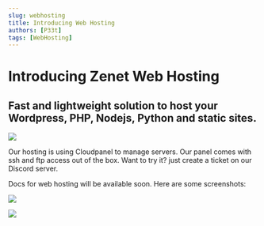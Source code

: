 ```yaml
---
slug: webhosting
title: Introducing Web Hosting
authors: [P33t]
tags: [WebHosting]
---
```


# Introducing Zenet Web Hosting
## Fast and lightweight solution to host your Wordpress, PHP, Nodejs, Python and static sites.

![](https://cdn.discordapp.com/attachments/902903389610983465/999369225888088164/Zenet.png)

Our hosting is using Cloudpanel to manage servers. Our panel comes with ssh and ftp access out of the box. Want to try it? just create a ticket on our Discord server.

Docs for web hosting will be available soon.
Here are some screenshots:

![](https://cdn.discordapp.com/attachments/902903389610983465/999372007894425621/unknown.png)

![](https://cdn.discordapp.com/attachments/902903389610983465/999373014938423409/unknown.png)
